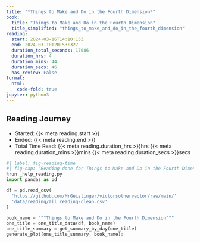 ```yaml
---
title: "*Things to Make and Do in the Fourth Dimension*"
book:
  title: "Things to Make and Do in the Fourth Dimension"
  title_simplified: "things_to_make_and_do_in_the_fourth_dimension"
reading:
  start: 2024-03-16T14:10:15Z
  end: 2024-03-18T20:53:32Z
  duration_total_seconds: 17086
  duration_hrs: 4
  duration_mins: 44
  duration_secs: 46
  has_review: False
format:
  html:
    code-fold: true
jupyter: python3
---
```


## Reading Journey

* Started: {{< meta reading.start >}}
* Ended: {{< meta reading.end >}}
* Total Time Read: {{< meta reading.duration_hrs >}}hrs {{< meta reading.duration_mins >}}mins {{< meta reading.duration_secs >}}secs

```python
#| label: fig-reading-time
#| fig-cap: "Reading done for Things to Make and Do in the Fourth Dimension"
%run _help_reading.py
import pandas as pd

df = pd.read_csv(
  'https://github.com/MrGeislinger/victorsothervector/raw/main/'
  'data/reading/all_reading-clean.csv'
)

book_name = """Things to Make and Do in the Fourth Dimension"""
one_title = one_title_data(df, book_name)
one_title_summary = get_summary_by_day(one_title)
generate_plot(one_title_summary, book_name);
```
